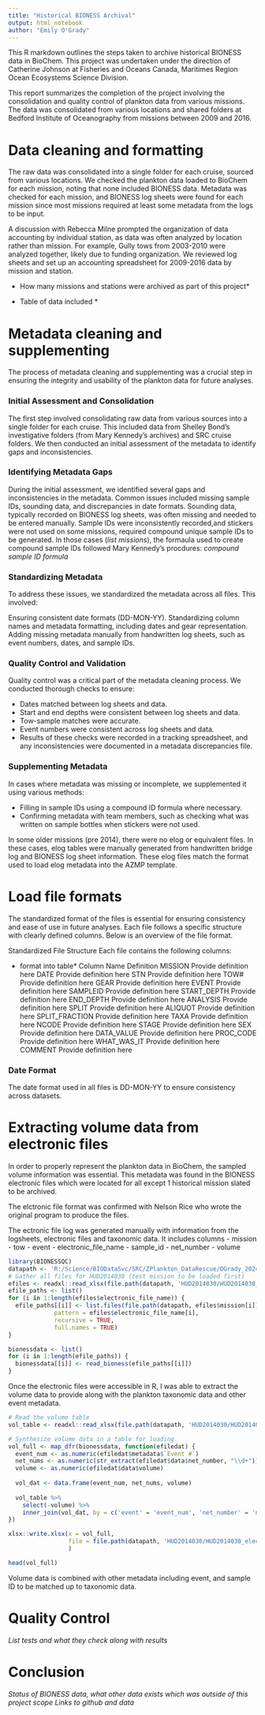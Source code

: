 ```yaml
---
title: "Historical BIONESS Archival"
output: html_notebook
author: "Emily O'Grady"
---
```

This R markdown outlines the steps taken to archive historical BIONESS data in BioChem.
This project was undertaken under the direction of Catherine Johnson at Fisheries and Oceans
Canada, Maritimes Region Ocean Ecosystems Science Division.

This report summarizes the completion of the project involving the consolidation and quality control of plankton data from various missions. The data was consolidated from various locations and shared folders at Bedford Institute of Oceanography from missions between 2009 and 2016. 

# Data cleaning and formatting

The raw data was consolidated into a single folder for each cruise, sourced from various locations. We checked the plankton data loaded to BioChem for each mission, noting that none included BIONESS data. Metadata was checked for each mission, and BIONESS log sheets were found for each mission since most missions required at least some metadata from the logs to be input.

A discussion with Rebecca Milne prompted the organization of data accounting by individual station, as data was often analyzed by location rather than mission. For example, Gully tows from 2003-2010 were analyzed together, likely due to funding organization. We reviewed log sheets and set up an accounting spreadsheet for 2009-2016 data by mission and station. 

* How many missions and stations were archived as part of this project* 

* Table of data included *



# Metadata cleaning and supplementing

The process of metadata cleaning and supplementing was a crucial step in ensuring the integrity and usability of the plankton data for future analyses.

### Initial Assessment and Consolidation

The first step involved consolidating raw data from various sources into a single folder for each cruise. This included data from Shelley Bond's investigative folders (from Mary Kennedy's archives) and SRC cruise folders. We then conducted an initial assessment of the metadata to identify gaps and inconsistencies.

### Identifying Metadata Gaps

During the initial assessment, we identified several gaps and inconsistencies in the metadata. Common issues included missing sample IDs, sounding data, and discrepancies in date formats. Sounding data, typically recorded on BIONESS log sheets, was often missing and needed to be entered manually. Sample IDs were inconsistently recorded,and stickers were not used on some missions, required compound unique sample IDs to be generated. In those cases (*list missions*), the formaula used to create compound sample IDs followed Mary Kennedy's procdures: *compound sample ID formula*

### Standardizing Metadata

To address these issues, we standardized the metadata across all files. This involved:

Ensuring consistent date formats (DD-MON-YY).
Standardizing column names and metadata formatting, including dates and gear representation.
Adding missing metadata manually from handwritten log sheets, such as event numbers, dates, and sample IDs.

### Quality Control and Validation

Quality control was a critical part of the metadata cleaning process. We conducted thorough checks to ensure:

- Dates matched between log sheets and data.
- Start and end depths were consistent between log sheets and data.
- Tow-sample matches were accurate.
- Event numbers were consistent across log sheets and data.
- Results of these checks were recorded in a tracking spreadsheet, and any inconsistencies were documented in a metadata discrepancies file.

### Supplementing Metadata

In cases where metadata was missing or incomplete, we supplemented it using various methods:

- Filling in sample IDs using a compound ID formula where necessary.
- Confirming metadata with team members, such as checking what was written on sample bottles when stickers were not used.

In some older missions (pre 2014), there were no elog or equivalent files. In these cases, elog tables were manually generated from handwritten bridge log and BIONESS log sheet information. These elog files match the format used to load elog metadata into the AZMP template. 


# Load file formats
The standardized format of the files is essential for ensuring consistency and ease of use in future analyses. Each file follows a specific structure with clearly defined columns. Below is an overview of the file format.

Standardized File Structure
Each file contains the following columns:

* format into table*
Column Name	Definition
MISSION	Provide definition here
DATE	Provide definition here
STN	Provide definition here
TOW#	Provide definition here
GEAR	Provide definition here
EVENT	Provide definition here
SAMPLEID	Provide definition here
START_DEPTH	Provide definition here
END_DEPTH	Provide definition here
ANALYSIS	Provide definition here
SPLIT	Provide definition here
ALIQUOT	Provide definition here
SPLIT_FRACTION	Provide definition here
TAXA	Provide definition here
NCODE	Provide definition here
STAGE	Provide definition here
SEX	Provide definition here
DATA_VALUE	Provide definition here
PROC_CODE	Provide definition here
WHAT_WAS_IT	Provide definition here
COMMENT	Provide definition here

### Date Format

The date format used in all files is DD-MON-YY to ensure consistency across datasets.

# Extracting volume data from electronic files

In order to properly represent the plankton data in BioChem, the sampled volume
information was essential. This metadata was found in the BIONESS electronic files
which were located for all except 1 historical mission slated to be archived.

The elctronic file format was confirmed with Nelson Rice who wrote the original
program to produce the files. 

The ectronic file log was generated manually with information from the 
logsheets, electronic files and taxonomic data. It includes columns
  - mission
  - tow
  - event
  - electronic_file_name
  - sample_id
  - net_number
  - volume

```r
library(BIONESSQC)
datapath <- 'R:/Science/BIODataSvc/SRC/ZPlankton_DataRescue/OGrady_2024/raw_data'
# Gather all files for HUD2014030 (test mission to be loaded first)
efiles <- readxl::read_xlsx(file.path(datapath, 'HUD2014030/HUD2014030_electronic_file_log.xlsx'))
efile_paths <- list()
for (i in 1:length(efiles$electronic_file_name)) {
  efile_paths[[i]] <- list.files(file.path(datapath, efiles$mission[i]),
             pattern = efiles$electronic_file_name[i],
             recursive = TRUE,
             full.names = TRUE)
}

bionessdata <- list()
for (i in 1:length(efile_paths)) {
  bionessdata[[i]] <- read_bioness(efile_paths[[i]])
}

```


Once the electronic files were accessible in R, I was able to extract the volume 
data to provide along with the plankton taxonomic data and other event metadata.

```r
# Read the volume table
vol_table <- readxl::read_xlsx(file.path(datapath, 'HUD2014030/HUD2014030_electronic_file_log.xlsx'))

# Synthesize volume data in a table for loading
vol_full <- map_dfr(bionessdata, function(efiledat) {
  event_num <- as.numeric(efiledat$metadata$`Event #`)
  net_nums <- as.numeric(str_extract(efiledat$data$net_number, "\\d+"))
  volume <- as.numeric(efiledat$data$volume)
  
  vol_dat <- data.frame(event_num, net_nums, volume)
  
  vol_table %>%
    select(-volume) %>%
    inner_join(vol_dat, by = c('event' = 'event_num', 'net_number' = 'net_nums'))
})

xlsx::write.xlsx(x = vol_full,
                 file = file.path(datapath, 'HUD2014030/HUD2014030_electronic_file_log.xlsx')
                 )

head(vol_full)
```

Volume data is combined with other metadata including event, and sample ID to be
matched up to taxonomic data.


# Quality Control

*List tests and what they check along with results*

# Conclusion

*Status of BIONESS data, what other data exists which was outside of this project scope*
*Links to github and data*


